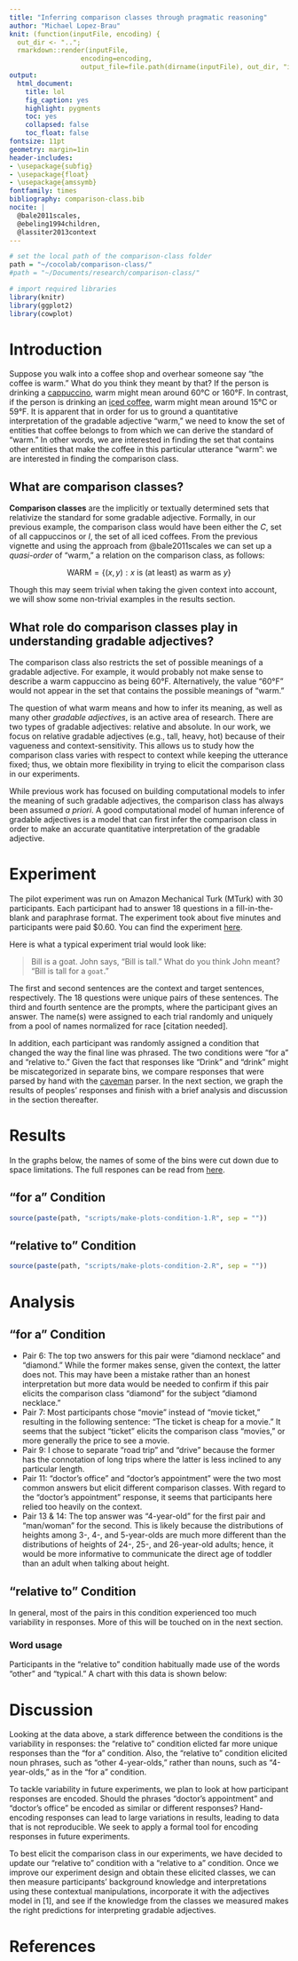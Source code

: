 ```yaml
---
title: "Inferring comparison classes through pragmatic reasoning"
author: "Michael Lopez-Brau"
knit: (function(inputFile, encoding) { 
  out_dir <- "..";
  rmarkdown::render(inputFile,
                  encoding=encoding, 
                  output_file=file.path(dirname(inputFile), out_dir, "index.html")) })
output:
  html_document:
    title: lol
    fig_caption: yes
    highlight: pygments
    toc: yes
    collapsed: false
    toc_float: false
fontsize: 11pt
geometry: margin=1in
header-includes:
- \usepackage{subfig}
- \usepackage{float}
- \usepackage{amssymb}
fontfamily: times
bibliography: comparison-class.bib
nocite: |
  @bale2011scales,
  @ebeling1994children,
  @lassiter2013context
---
```


```r
# set the local path of the comparison-class folder
path = "~/cocolab/comparison-class/"
#path = "~/Documents/research/comparison-class/"

# import required libraries
library(knitr)
library(ggplot2)
library(cowplot)
```

# Introduction

Suppose you walk into a coffee shop and overhear someone say “the coffee is warm.” What do you think they meant by that? If the person is drinking a [cappuccino](https://en.wikipedia.org/wiki/Cappuccino), warm might mean around 60&deg;C or 160&deg;F. In contrast, if the person is drinking an [iced coffee](https://en.wikipedia.org/wiki/Iced_coffee), warm might mean around 15&deg;C or 59&deg;F. It is apparent that in order for us to ground a quantitative interpretation of the gradable adjective “warm,” we need to know the set of entities that coffee belongs to from which we can derive the standard of "warm." In other words, we are interested in finding the set that contains other entities that make the coffee in this particular utterance "warm": we are interested in finding the comparison class.

## What are comparison classes?

**Comparison classes** are the implicitly or textually determined sets that relativize the standard for some gradable adjective. Formally, in our previous example, the comparison class would have been either the $C$, set of all cappuccinos or $I$, the set of all iced coffees. From the previous vignette and using the approach from @bale2011scales we can set up a _quasi-order_ of "warm," a relation on the comparison class, as follows:

$$\begin{equation}
\text{WARM} = \{(x, y) : x \text{ is (at least) as warm as } y\}
\end{equation}$$

Though this may seem trivial when taking the given context into account, we will show some non-trivial examples in the results section.

## What role do comparison classes play in understanding gradable adjectives?

The comparison class also restricts the set of possible meanings of a gradable adjective. For example, it would probably not make sense to describe a warm cappuccino as being 60&deg;F. Alternatively, the value "60&deg;F" would not appear in the set that contains the possible meanings of "warm."

The question of what warm means and how to infer its meaning, as well as many other _gradable adjectives_, is an active area of research. There are two types of gradable adjectives: relative and absolute. In our work, we focus on relative gradable adjectives (e.g., tall, heavy, hot) because of their vagueness and context-sensitivity. This allows us to study how the comparison class varies with respect to context while keeping the utterance fixed; thus, we obtain more flexibility in trying to elicit the comparison class in our experiments.

While previous work has focused on building computational models to infer the meaning of such gradable adjectives, the comparison class has always been assumed _a priori_. A good computational model of human inference of gradable adjectives is a model that can first infer the comparison class in order to make an accurate quantitative interpretation of the gradable adjective. 

# Experiment

The pilot experiment was run on Amazon Mechanical Turk (MTurk) with 30 participants. Each participant had to answer 18 questions in a fill-in-the-blank and paraphrase format. The experiment took about five minutes and participants were paid $0.60. You can find the experiment [here](https://mhtess.github.io/comparison-class/).

Here is what a typical experiment trial would look like: 

> Bill is a goat. John says, "Bill is tall." What do you think John meant? "Bill is tall for a `goat`."

The first and second sentences are the context and target sentences, respectively. The 18 questions were unique pairs of these sentences. The third and fourth sentence are the prompts, where the participant gives an answer. The name(s) were assigned to each trial randomly and uniquely from a pool of names normalized for race [citation needed].

In addition, each participant was randomly assigned a condition that changed the way the final line was phrased. The two conditions were "for a" and "relative to." Given the fact that responses like "Drink" and "drink" might be miscategorized in separate bins, we compare responses that were parsed by hand with the [caveman](https://github.com/erindb/caveman) parser. In the next section, we graph the results of peoples' responses and finish with a brief analysis and discussion in the section thereafter.

# Results

In the graphs below, the names of some of the bins were cut down due to space limitations. The full respones can be read from [here](https://github.com/lopez-brau/comparison-class/blob/master/data/pilot-1-paraphrase/pilot-1-paraphrase-pairs.csv).

## "for a" Condition

```r
source(paste(path, "scripts/make-plots-condition-1.R", sep = ""))
```

## "relative to" Condition

```r
source(paste(path, "scripts/make-plots-condition-2.R", sep = ""))
```

# Analysis

## "for a" Condition

* Pair 6: The top two answers for this pair were "diamond necklace" and "diamond." While the former makes sense, given the context, the latter does not. This may have been a mistake rather than an honest interpretation but more data would be needed to confirm if this pair elicits the comparison class "diamond" for the subject "diamond necklace."
* Pair 7: Most participants chose "movie" instead of "movie ticket," resulting in the following sentence: "The ticket is cheap for a movie." It seems that the subject "ticket" elicits the comparison class "movies," or more generally the price to see a movie.
* Pair 9: I chose to separate "road trip" and "drive" because the former has the connotation of long trips where the latter is less inclined to any particular length.
* Pair 11: "doctor's office" and "doctor's appointment" were the two most common answers but elicit different comparison classes. With regard to the "doctor's appointment" response, it seems that participants here relied too heavily on the context.
* Pair 13 & 14: The top answer was "4-year-old" for the first pair and "man/woman" for the second. This is likely because the distributions of heights among 3-, 4-, and 5-year-olds are much more different than the distributions of heights of 24-, 25-, and 26-year-old adults; hence, it would be more informative to communicate the direct age of toddler than an adult when talking about height.

## "relative to" Condition

In general, most of the pairs in this condition experienced too much variability in responses. More of this will be touched on in the next section.

### Word usage

Participants in the "relative to" condition habitually made use of the words "other" and "typical." A chart with this data is shown below:



# Discussion

Looking at the data above, a stark difference between the conditions is the variability in responses: the “relative to” condition elicted far more unique responses than the "for a" condition. Also, the “relative to” condition elicited noun phrases, such as "other 4-year-olds," rather than nouns, such as “4-year-olds,” as in the "for a" condition.

To tackle variability in future experiments, we plan to look at how participant responses are encoded. Should the phrases "doctor's appointment" and "doctor's office" be encoded as similar or different responses? Hand-encoding responses can lead to large variations in results, leading to data that is not reproducible. We seek to apply a formal tool for encoding responses in future experiments.

To best elicit the comparison class in our experiments, we have decided to update our "relative to" condition with a "relative to a" condition. Once we improve our experiment design and obtain these elicited classes, we can then measure participants' background knowledge and interpretations using these contextual manipulations, incorporate it with the adjectives model in [1], and see if the knowledge from the classes we measured makes the right predictions for interpreting gradable adjectives.

# References